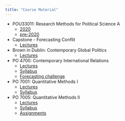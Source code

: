 ```yaml
---
title: "Course Material"
---
```



- POU33011: Research Methods for Political Science A
     - [2020](POU33011_2020_index.html)
     - [pre-2020](POU33011/2019)
     
- Capstone - Forecasting Conflit
     - [Lectures](capstone_lectures.html)        

- Brown in Dublin: Contemporary Global Politics
     - [Lectures](brownInDublin_lectures.html)

- PO 4700: Contemporary International Relations
     - [Lectures](PO4700_lectures.html)
     - [Syllabus](PO4700/PO4700_syllabus.pdf)
     - [Forecasting challenge](https://docs.google.com/forms/d/e/1FAIpQLSfeq3e0QvCBG6wYMcdgn2KgoK72fHO2wFAtRQpbEKeCSDQG5Q/viewform?c=0&w=1)

- PO 7001: Quantitative Methods I
     - [Lectures](https://www.dropbox.com/sh/ln7sv59w0otclgn/AAAxgmKIbh908xJRGF5ZVO5Va?dl=0)
     - [Syllabus](PO7001/PO7001_Syllabus_Chadefaux.pdf)

- PO 7005: Quantitative Methods II
     - [Lectures](https://www.dropbox.com/sh/rd0mfeqghnh8yya/AAAShmBIYGjOTxRGjGZesvgha?dl=0)
     - [Syllabus](PO7005/Syllabus_PO7005_Chadefaux.pdf)
     - [Assignments](PO7005_assignments.html)
